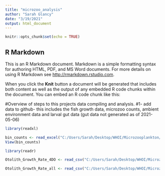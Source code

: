 ```yaml
---
title: "microzoo_analysis"
author: "Sarah Glancy"
date: "3/19/2021"
output: html_document
---
```


```r
knitr::opts_chunk$set(echo = TRUE)
```

## R Markdown

This is an R Markdown document. Markdown is a simple formatting syntax for authoring HTML, PDF, and MS Word documents. For more details on using R Markdown see <http://rmarkdown.rstudio.com>.

When you click the **Knit** button a document will be generated that includes both content as well as the output of any embedded R code chunks within the document. You can embed an R code chunk like this:

#Overview of steps to this projects data compiling and analysis. 
#1- add data to github- this includes the fish growth data, microzoo counts, ambient environment data and larval gut data (gut data not generated as of 2021-05-06)

```r

library(readxl)

bin_counts <- read_excel("C:/Users/Sarah/Desktop/WHOI/Microzooplankton/binCounts_20210506.xlsx")
View(bin_counts)

library(readr)

Otolith_Growth_Rate_4DO <- read_csv("C:/Users/Sarah/Desktop/WHOI/Microzooplankton/Otolith_Growth_Rate_4DO.csv")

Otolith_Growth_Rate_all <- read_csv("C:/Users/Sarah/Desktop/WHOI/Microzooplankton/Otolith_Growth_Rate_all.csv")

```

